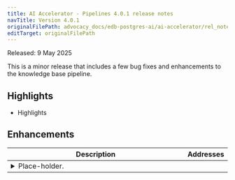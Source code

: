```yaml
---
title: AI Accelerator - Pipelines 4.0.1 release notes
navTitle: Version 4.0.1
originalFilePath: advocacy_docs/edb-postgres-ai/ai-accelerator/rel_notes/src/rel_notes_4.0.1.yml
editTarget: originalFilePath
---
```


Released: 9 May 2025

This is a minor release that includes a few bug fixes and enhancements to the knowledge base pipeline.

## Highlights

- Highlights

## Enhancements

<table class="table w-100"><thead><tr><th>Description</th><th width="10%">Addresses</th></tr></thead><tbody>
<tr><td><details><summary>Place-holder.</summary><hr/><p>Place-holder.</p>
</details></td><td></td></tr>
</tbody></table>


